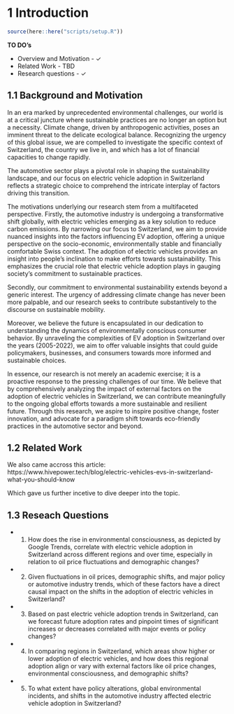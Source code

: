 # 1 Introduction

```r
source(here::here("scripts/setup.R"))
```
__TO DO's__

* Overview and Motivation - ✓
* Related Work - TBD
* Research questions - ✓


## 1.1 Background and Motivation

In an era marked by unprecedented environmental challenges, our world is at a critical juncture where sustainable practices are no longer an option but a necessity. Climate change, driven by anthropogenic activities, poses an imminent threat to the delicate ecological balance. Recognizing the urgency of this global issue, we are compelled to investigate the specific context of Switzerland, the country we live in, and which has a lot of financial capacities to change rapidly.  

The automotive sector plays a pivotal role in shaping the sustainability landscape, and our focus on electric vehicle adoption in Switzerland reflects a strategic choice to comprehend the intricate interplay of factors driving this transition. 

The motivations underlying our research stem from a multifaceted perspective. Firstly, the automotive industry is undergoing a transformative shift globally, with electric vehicles emerging as a key solution to reduce carbon emissions. By narrowing our focus to Switzerland, we aim to provide nuanced insights into the factors influencing EV adoption, offering a unique perspective on the socio-economic, environmentally stable and financially comfortable Swiss context. The adoption of electric vehicles provides an insight into people's inclination to make efforts towards sustainability. This emphasizes the crucial role that electric vehicle adoption plays in gauging society's commitment to sustainable practices.

Secondly, our commitment to environmental sustainability extends beyond a generic interest. The urgency of addressing climate change has never been more palpable, and our research seeks to contribute substantively to the discourse on sustainable mobility. 

Moreover, we believe the future is encapsulated in our dedication to understanding the dynamics of environmentally conscious consumer behavior. By unraveling the complexities of EV adoption in Switzerland over the years (2005-2022), we aim to offer valuable insights that could guide policymakers, businesses, and consumers towards more informed and sustainable choices. 

In essence, our research is not merely an academic exercise; it is a proactive response to the pressing challenges of our time. We believe that by comprehensively analyzing the impact of external factors on the adoption of electric vehicles in Switzerland, we can contribute meaningfully to the ongoing global efforts towards a more sustainable and resilient future. Through this research, we aspire to inspire positive change, foster innovation, and advocate for a paradigm shift towards eco-friendly practices in the automotive sector and beyond.

## 1.2 Related Work 

We also came accross this article: https://www.hivepower.tech/blog/electric-vehicles-evs-in-switzerland-what-you-should-know

Which gave us further incetive to dive deeper into the topic.

## 1.3 Reseach Questions

- 1. How does the rise in environmental consciousness, as depicted by Google Trends, correlate with electric vehicle adoption in Switzerland across different regions and over time, especially in relation to oil price fluctuations and demographic changes?
- 2. Given fluctuations in oil prices, demographic shifts, and major policy or automotive industry trends, which of these factors have a direct causal impact on the shifts in the adoption of electric vehicles in Switzerland?
- 3. Based on past electric vehicle adoption trends in Switzerland, can we forecast future adoption rates and pinpoint times of significant increases or decreases correlated with major events or policy changes?
- 4. In comparing regions in Switzerland, which areas show higher or lower adoption of electric vehicles, and how does this regional adoption align or vary with external factors like oil price changes, environmental consciousness, and demographic shifts?
- 5. To what extent have policy alterations, global environmental incidents, and shifts in the automotive industry affected electric vehicle adoption in Switzerland?
